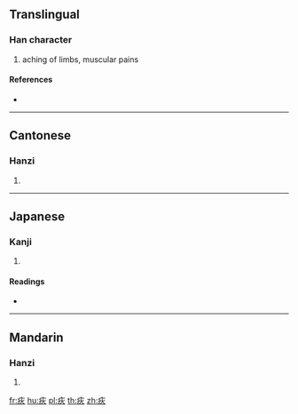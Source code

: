 ==Translingual==

===Han character===
{{Han char|rn=104|rad=疒|as=04|sn=9|four=00189|canj=KF,XKF}}

# aching of limbs, muscular pains

====References====
* {{Han ref|kx=0769.240|dkj=22044|dj=1180.010|hdz=42663.100|uh=75A2|ud=30114|bh=ACCF|bd=44239}}

----

==Cantonese==

===Hanzi===
{{yue-hanzi|jyut=|y=chan3}}

# {{defn|lang=yue|sort=疒04}}

----

==Japanese==

===Kanji===
{{ja-kanji|grade=|rs=疒04}}

# {{defn|lang=ja|sort=疒04}}

====Readings====
* {{ja-readings|on=[[ちん]] (chin)|kun=|nanori=}}

----

==Mandarin==

===Hanzi===
{{cmn-hanzi|pin=[[chèn]] ([[chen4]])|wg=ch'en<sup>4</sup>}}

# {{defn|lang=cmn|sort=疒04}}

[[fr:疢]]
[[hu:疢]]
[[pl:疢]]
[[th:疢]]
[[zh:疢]]